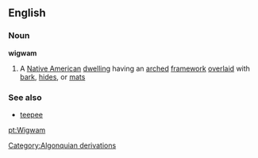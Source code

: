 ==English==
===Noun===
{{wikipedia}}
'''wigwam'''
#A [[Native American]] [[dwelling]] having an [[arch]]ed  [[framework]] [[overlaid]] with [[bark]], [[hide]]s, or [[mat]]s

===See also===
*[[teepee]]

[[Category:Algonquian derivations]]
[[pt:Wigwam]]